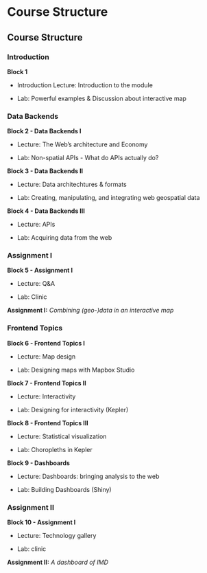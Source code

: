 # Course Structure {.unnumbered}

## Course Structure

### Introduction

**Block 1**

-   Introduction Lecture: Introduction to the module

-   Lab: Powerful examples & Discussion about interactive map

### Data Backends

**Block 2 - Data Backends I**

-   Lecture: The Web's architecture and Economy

-   Lab: Non-spatial APIs - What do APIs actually do?

**Block 3 - Data Backends II**

-   Lecture: Data architechtures & formats

-   Lab: Creating, manipulating, and integrating web geospatial data

**Block 4 - Data Backends III**

-   Lecture: APIs

-   Lab: Acquiring data from the web

### Assignment I

**Block 5 - Assignment I**

-   Lecture: Q&A

-   Lab: Clinic

**Assignment I:** *Combining (geo-)data in an interactive map*

### Frontend Topics

**Block 6 - Frontend Topics I**

-   Lecture: Map design

-   Lab: Designing maps with Mapbox Studio

**Block 7 - Frontend Topics II**

-   Lecture: Interactivity

-   Lab: Designing for interactivity (Kepler)

**Block 8 - Frontend Topics III**

-   Lecture: Statistical visualization

-   Lab: Choropleths in Kepler

**Block 9 - Dashboards**

-   Lecture: Dashboards: bringing analysis to the web

-   Lab: Building Dashboards (Shiny)

### Assignment II

**Block 10 - Assignment I**

-   Lecture: Technology gallery

-   Lab: clinic

**Assignment II:** *A dashboard of IMD*

